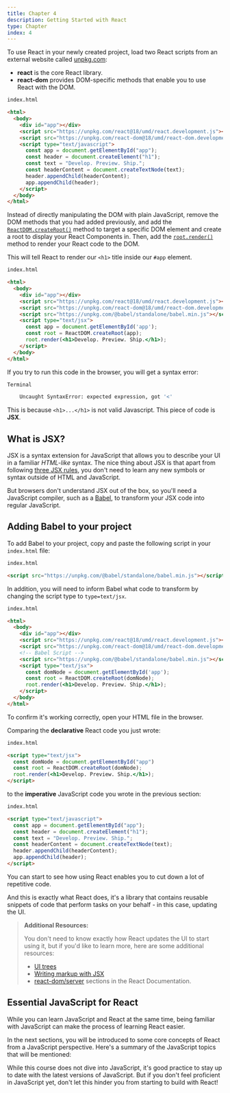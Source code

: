 ```yaml
---
title: Chapter 4
description: Getting Started with React
type: Chapter
index: 4
---
```


To use React in your newly created project, load two React scripts from an
external website called [unpkg.com](https://unpkg.com/):

- **react** is the core React library.
- **react-dom** provides DOM-specific methods that enable you to use React with the DOM.

```html
index.html

<html>
  <body>
    <div id="app"></div>
    <script src="https://unpkg.com/react@18/umd/react.development.js"></script>
    <script src="https://unpkg.com/react-dom@18/umd/react-dom.development.js"></script>
    <script type="text/javascript">
      const app = document.getElementById("app");
      const header = document.createElement("h1");
      const text = "Develop. Preview. Ship.";
      const headerContent = document.createTextNode(text);
      header.appendChild(headerContent);
      app.appendChild(header);
    </script>
  </body>
</html>
```

Instead of directly manipulating the DOM with plain JavaScript, remove the DOM
methods that you had added previously, and add the
[`ReactDOM.createRoot()`](https://react.dev/reference/react-dom/client/createRoot) method to target a specific DOM element and create a root to display your React Components in. Then, add the [`root.render()`](https://react.dev/reference/react-dom/client/hydrateRoot#root-render) method to render your React code to the DOM.

This will tell React to render our `<h1>` title inside our `#app` element.

```html
index.html

<html>
  <body>
    <div id="app"></div>
    <script src="https://unpkg.com/react@18/umd/react.development.js"></script>
    <script src="https://unpkg.com/react-dom@18/umd/react-dom.development.js"></script>
    <script src="https://unpkg.com/@babel/standalone/babel.min.js"></script>
    <script type="text/jsx">
      const app = document.getElementById('app');
      const root = ReactDOM.createRoot(app);
      root.render(<h1>Develop. Preview. Ship.</h1>);
    </script>
  </body>
</html>
```

If you try to run this code in the browser, you will get a syntax error:

```bash
Terminal

    Uncaught SyntaxError: expected expression, got '<'
```

This is because `<h1>...</h1>` is not valid Javascript. This piece of code is
**JSX**.

## What is JSX?

JSX is a syntax extension for JavaScript that allows you to describe your UI
in a familiar _HTML-like_ syntax. The nice thing about JSX is that apart from
following [three JSX rules](https://react.dev/learn/writing-markup-with-jsx#the-rules-of-jsx), you don't need to learn any new symbols or syntax outside of HTML and JavaScript.

But browsers don't understand JSX out of the box, so you'll need a JavaScript
compiler, such as a [Babel](https://babeljs.io/), to transform your JSX code
into regular JavaScript.

## Adding Babel to your project

To add Babel to your project, copy and paste the following script in your
`index.html` file:

```html
index.html

<script src="https://unpkg.com/@babel/standalone/babel.min.js"></script>
```

In addition, you will need to inform Babel what code to transform by changing
the script type to `type=text/jsx`.

```html
index.html

<html>
  <body>
    <div id="app"></div>
    <script src="https://unpkg.com/react@18/umd/react.development.js"></script>
    <script src="https://unpkg.com/react-dom@18/umd/react-dom.development.js"></script>
    <!-- Babel Script -->
    <script src="https://unpkg.com/@babel/standalone/babel.min.js"></script>
    <script type="text/jsx">
      const domNode = document.getElementById('app');
      const root = ReactDOM.createRoot(domNode);
      root.render(<h1>Develop. Preview. Ship.</h1>);
    </script>
  </body>
</html>
```

To confirm it's working correctly, open your HTML file in the browser.

Comparing the **declarative** React code you just wrote:

```html
index.html

<script type="text/jsx">
  const domNode = document.getElementById("app")
  const root = ReactDOM.createRoot(domNode);
  root.render(<h1>Develop. Preview. Ship.</h1>);
</script>
```

to the **imperative** JavaScript code you wrote in the previous section:

```html
index.html

<script type="text/javascript">
  const app = document.getElementById("app");
  const header = document.createElement("h1");
  const text = "Develop. Preview. Ship.";
  const headerContent = document.createTextNode(text);
  header.appendChild(headerContent);
  app.appendChild(header);
</script>
```

You can start to see how using React enables you to cut down a lot of
repetitive code.

And this is exactly what React does, it's a library that contains reusable
snippets of code that perform tasks on your behalf - in this case, updating
the UI.

> **Additional Resources:**
>
> You don't need to know exactly how React updates the UI to start using it,
> but if you'd like to learn more, here are some additional resources:
>
> - [UI trees](https://react.dev/learn/preserving-and-resetting-state#the-ui-tree)
> - [Writing markup with JSX](https://react.dev/learn/writing-markup-with-jsx)
> - [react-dom/server](https://react.dev/reference/react-dom/server)
>   sections in the React Documentation.

## Essential JavaScript for React

While you can learn JavaScript and React at the same time, being familiar with
JavaScript can make the process of learning React easier.

In the next sections, you will be introduced to some core concepts of React
from a JavaScript perspective. Here's a summary of the JavaScript topics that
will be mentioned:

While this course does not dive into JavaScript, it's good practice to stay up
to date with the latest versions of JavaScript. But if you don't feel
proficient in JavaScript yet, don't let this hinder you from starting to build
with React!
